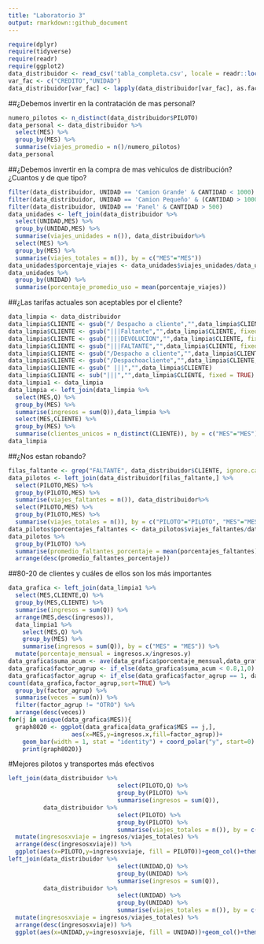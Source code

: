 ```yaml
---
title: "Laboratorio 3"
output: rmarkdown::github_document
---
```


```r
require(dplyr)
require(tidyverse)
require(readr)
require(ggplot2)
data_distribuidor <- read_csv('tabla_completa.csv', locale = readr::locale(encoding = "latin1"))
var_fac <- c("CREDITO","UNIDAD")
data_distribuidor[var_fac] <- lapply(data_distribuidor[var_fac], as.factor)
```
##¿Debemos invertir en la contratación de mas personal?
```r
numero_pilotos <- n_distinct(data_distribuidor$PILOTO)
data_personal <- data_distribuidor %>% 
  select(MES) %>% 
  group_by(MES) %>% 
  summarise(viajes_promedio = n()/numero_pilotos)
data_personal
```
##¿Debemos invertir en la compra de mas vehiculos de distribución?¿Cuantos y de que tipo?
```r
filter(data_distribuidor, UNIDAD == 'Camion Grande' & CANTIDAD < 1000)
filter(data_distribuidor, UNIDAD == 'Camion Pequeño' & (CANTIDAD > 1000 | CANTIDAD < 500))
filter(data_distribuidor, UNIDAD == 'Panel' & CANTIDAD > 500)
data_unidades <- left_join(data_distribuidor %>%
  select(UNIDAD,MES) %>% 
  group_by(UNIDAD,MES) %>% 
  summarise(viajes_unidades = n()), data_distribuidor%>%
  select(MES) %>% 
  group_by(MES) %>% 
  summarise(viajes_totales = n()), by = c("MES"="MES"))
data_unidades$porcentaje_viajes <- data_unidades$viajes_unidades/data_unidades$viajes_totales * 100
data_unidades %>% 
  group_by(UNIDAD) %>% 
  summarise(porcentaje_promedio_uso = mean(porcentaje_viajes))
```
##¿Las tarifas actuales son aceptables por el cliente?
```r
data_limpia <- data_distribuidor
data_limpia$CLIENTE <- gsub("/ Despacho a cliente","",data_limpia$CLIENTE, fixed = TRUE)
data_limpia$CLIENTE <- gsub("|||Faltante","",data_limpia$CLIENTE, fixed = TRUE)
data_limpia$CLIENTE <- gsub("|||DEVOLUCION","",data_limpia$CLIENTE, fixed = TRUE)
data_limpia$CLIENTE <- gsub("|||FALTANTE","",data_limpia$CLIENTE, fixed = TRUE)
data_limpia$CLIENTE <- gsub("/Despacho a cliente","",data_limpia$CLIENTE, fixed = TRUE)
data_limpia$CLIENTE <- gsub("/Despachoacliente","",data_limpia$CLIENTE, fixed = TRUE)
data_limpia$CLIENTE <- gsub(" |||","",data_limpia$CLIENTE)
data_limpia$CLIENTE <- sub("|||","",data_limpia$CLIENTE, fixed = TRUE)
data_limpia1 <- data_limpia
data_limpia <- left_join(data_limpia %>% 
  select(MES,Q) %>% 
  group_by(MES) %>% 
  summarise(ingresos = sum(Q)),data_limpia %>% 
  select(MES,CLIENTE) %>% 
  group_by(MES) %>% 
  summarise(clientes_unicos = n_distinct(CLIENTE)), by = c("MES"="MES"))
data_limpia
```
##¿Nos estan robando?
```r
filas_faltante <- grep("FALTANTE", data_distribuidor$CLIENTE, ignore.case = TRUE)
data_pilotos <- left_join(data_distribuidor[filas_faltante,] %>%
  select(PILOTO,MES) %>% 
  group_by(PILOTO,MES) %>% 
  summarise(viajes_faltantes = n()), data_distribuidor%>%
  select(PILOTO,MES) %>% 
  group_by(PILOTO,MES) %>% 
  summarise(viajes_totales = n()), by = c("PILOTO"="PILOTO", "MES"="MES"))
data_pilotos$porcentajes_faltantes <- data_pilotos$viajes_faltantes/data_pilotos$viajes_totales
data_pilotos %>% 
  group_by(PILOTO) %>% 
  summarise(promedio_faltantes_porcentaje = mean(porcentajes_faltantes)*100) %>% 
  arrange(desc(promedio_faltantes_porcentaje))
```
##80-20 de clientes y cuáles de ellos son los más importantes
```r
data_grafica <- left_join(data_limpia1 %>%
  select(MES,CLIENTE,Q) %>% 
  group_by(MES,CLIENTE) %>% 
  summarise(ingresos = sum(Q)) %>%
  arrange(MES,desc(ingresos)),
  data_limpia1 %>% 
    select(MES,Q) %>% 
    group_by(MES) %>% 
    summarise(ingresos = sum(Q)), by = c("MES" = "MES")) %>% 
  mutate(porcentaje_mensual = ingresos.x/ingresos.y)
data_grafica$suma_acum <- ave(data_grafica$porcentaje_mensual,data_grafica$MES,FUN=cumsum)
data_grafica$factor_agrup <- if_else(data_grafica$suma_acum < 0.8,1,0)
data_grafica$factor_agrup <- if_else(data_grafica$factor_agrup == 1, data_grafica$CLIENTE, "OTRO")
count(data_grafica,factor_agrup,sort=TRUE) %>% 
  group_by(factor_agrup) %>% 
  summarise(veces = sum(n)) %>% 
  filter(factor_agrup != "OTRO") %>% 
  arrange(desc(veces))
for(j in unique(data_grafica$MES)){
  graph8020 <- ggplot(data_grafica[data_grafica$MES == j,], 
                  aes(x=MES,y=ingresos.x,fill=factor_agrup))+
    geom_bar(width = 1, stat = "identity") + coord_polar("y", start=0)
    print(graph8020)}
```
#Mejores pilotos y transportes más efectivos
```r
left_join(data_distribuidor %>% 
                               select(PILOTO,Q) %>% 
                               group_by(PILOTO) %>% 
                               summarise(ingresos = sum(Q)),
          data_distribuidor %>%
                               select(PILOTO) %>% 
                               group_by(PILOTO) %>% 
                               summarise(viajes_totales = n()), by = c("PILOTO" = "PILOTO")) %>% 
  mutate(ingresosxviaje = ingresos/viajes_totales) %>% 
  arrange(desc(ingresosxviaje)) %>% 
  ggplot(aes(x=PILOTO,y=ingresosxviaje, fill = PILOTO))+geom_col()+theme(axis.text.x = element_text(angle = 90))+geom_text(aes(label = round(ingresosxviaje)), vjust = -0.5)
left_join(data_distribuidor %>% 
                               select(UNIDAD,Q) %>% 
                               group_by(UNIDAD) %>% 
                               summarise(ingresos = sum(Q)),
          data_distribuidor %>%
                               select(UNIDAD) %>% 
                               group_by(UNIDAD) %>% 
                               summarise(viajes_totales = n()), by = c("UNIDAD" = "UNIDAD")) %>% 
  mutate(ingresosxviaje = ingresos/viajes_totales) %>% 
  arrange(desc(ingresosxviaje)) %>% 
  ggplot(aes(x=UNIDAD,y=ingresosxviaje, fill = UNIDAD))+geom_col()+theme(axis.text.x = element_text(angle = 90))+geom_text(aes(label = round(ingresosxviaje)), vjust = -0.5)
```

